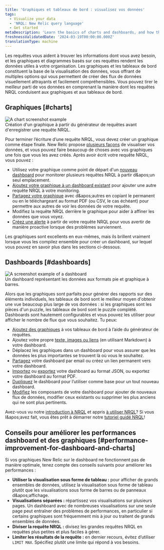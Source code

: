 ```yaml
---
title: 'Graphiques et tableaux de bord : visualisez vos données'
tags:
  - Visualize your data
  - 'NRQL: New Relic query language'
  - Get started
metaDescription: 'Learn the basics of charts and dashboards, and how they relate to NRQL.'
freshnessValidatedDate: '2024-03-19T00:00:00.000Z'
translationType: machine
---
```


Les requêtes vous aident à trouver les informations dont vous avez besoin, et les graphiques et diagrammes basés sur ces requêtes rendent les données utiles à votre organisation. Les graphiques et les tableaux de bord constituent la base de la visualisation des données, vous offrant de multiples options qui vous permettent de créer des flux de données visuellement attrayants et facilement compréhensibles. Vous pouvez tirer le meilleur parti de vos données en comprenant la manière dont les requêtes NRQL conduisent aux graphiques et aux tableaux de bord.

## Graphiques [#charts]

<img title="A chart screenshot example" alt="A chart screenshot example " src="/images/queries-nrql_screenshot-crop_dashboard-chart-color.webp" />

<figcaption>
  Création d'un graphique à partir du générateur de requêtes avant d'enregistrer une requête NRQL.
</figcaption>

Pour terminer l’écriture d’une requête NRQL, vous devez créer un graphique comme étape finale. New Relic propose [plusieurs façons](/docs/query-your-data/explore-query-data/use-charts/chart-types) de visualiser vos données, et vous pouvez faire beaucoup de choses avec vos graphiques une fois que vous les avez créés. Après avoir écrit votre requête NRQL, vous pouvez :

* Utilisez votre graphique comme point de départ d'un [nouveau dashboard](/docs/query-your-data/explore-query-data/dashboards/introduction-dashboards#dashboards-create) pour monitorer plusieurs requêtes NRQL à partir d&amp;apos;un seul emplacement.
* [Ajoutez votre graphique à un dashboard existant](/docs/query-your-data/explore-query-data/dashboards/manage-your-dashboard/#add-pages-edit) pour ajouter une autre requête NRQL à votre monitoring.
* [Partagez votre graphique](/docs/query-your-data/explore-query-data/use-charts/use-your-charts#share-charts) avec d&amp;apos;autres en copiant le permanent ou en le téléchargeant au format PDF (ou CSV, le cas échéant) pour permettre aux autres de voir les données de votre requête.
* Modifiez la requête NRQL derrière le graphique pour aider à affiner les données que vous voyez.
* [Créez une alerte](/docs/alerts-applied-intelligence/new-relic-alerts/get-started/your-first-nrql-condition#create-simple-alert) à partir de votre requête NRQL pour vous avertir de manière proactive lorsque des problèmes surviennent.

Les graphiques sont excellents en eux-mêmes, mais ils brillent vraiment lorsque vous les compilez ensemble pour créer un dashboard, sur lequel vous pouvez en savoir plus dans les sections ci-dessous.

## Dashboards [#dashboards]

<img title="Dashboard screenshot.png" alt="A screenshot example of a dashboard" src="/images/dashboards_screenshot-crop_dashboard-ui.webp" />

<figcaption>
  Un dashboard représentant les données aux formats pie et graphique à barres.
</figcaption>

Alors que les graphiques sont parfaits pour générer des rapports sur des éléments individuels, les tableaux de bord sont le meilleur moyen d'obtenir une vue beaucoup plus large de vos données : si les graphiques sont les pièces d'un puzzle, les tableaux de bord sont le puzzle complété. Dashboards sont hautement configurables et vous pouvez les utiliser pour afficher le nombre de flux que vous souhaitez. Tu peux:

* [Ajoutez des graphiques](/docs/query-your-data/explore-query-data/dashboards/manage-your-dashboard#dash-create-chart) à vos tableaux de bord à l’aide du générateur de requêtes.
* Ajoutez votre propre [texte, images ou liens](/docs/query-your-data/explore-query-data/dashboards/manage-your-dashboard#markdown) (en utilisant Markdown) à votre dashboard.
* Déplacez les graphiques dans un dashboard pour vous assurer que les données les plus importantes se trouvent là où vous le souhaitez.
* [Partagez](/docs/query-your-data/explore-query-data/dashboards/dashboards-charts-import-export-data#dashboards) votre dashboard par email ou créez un lien permanent vers votre dashboard.
* [Importez](/docs/query-your-data/explore-query-data/dashboards/introduction-dashboards/#dashboards-import) ou [exportez](/docs/query-your-data/explore-query-data/dashboards/manage-your-dashboard#dash-json) votre dashboard au format JSON, ou exportez votre dashboard au format PDF.
* [Dupliquez](/docs/query-your-data/explore-query-data/dashboards/manage-your-dashboard#dash-clone) le dashboard pour l’utiliser comme base pour un tout nouveau dashboard.
* [Modifiez](/docs/query-your-data/explore-query-data/dashboards/manage-your-dashboard#add-pages-edit) les composants de votre dashboard pour ajouter de nouveaux flux de données, modifier ceux existants ou supprimer les plus anciens qui ne sont plus pertinents.

Avez-vous vu notre [introduction à NRQL](/docs/query-your-data/nrql-new-relic-query-language/get-started/introduction-nrql-new-relics-query-language/) et appris [à utiliser NRQL](/docs/query-your-data/nrql-new-relic-query-language/get-started/introduction-nrql-how-nrql-works/)? Si vous l&amp;apos;avez fait, vous êtes prêt à démarrer notre [tutoriel guidé NRQL](/docs/query-your-data/nrql-new-relic-query-language/get-started/introduction-nrql-tutorial/)!

## Conseils pour améliorer les performances dashboard et des graphiques [#performance-improvement-for-dashboard-and-charts]

Si vos graphiques New Relic sur le dashboard ne fonctionnent pas de manière optimale, tenez compte des conseils suivants pour améliorer les performances :

* **Utiliser la visualisation sous forme de tableau :** pour afficher de grands ensembles de données, utilisez la visualisation sous forme de tableau plutôt que les visualisations sous forme de barres ou de panneaux d&amp;apos;affichage.
* **Visualisations séparées :** répartissez vos visualisations sur plusieurs pages. Un dashboard avec de nombreuses visualisations sur une seule page peut entraîner des problèmes de performances, en particulier si certains graphiques sont fréquemment mis à jour ou traitent de grands ensembles de données.
* **Diviser la requête NRQL :** divisez les grandes requêtes NRQL en requêtes plus petites et plus faciles à gérer.
* **Limiter les résultats de la requête :** en dernier recours, évitez d’utiliser `LIMIT MAX`. Spécifiez plutôt une limite qui répond à vos besoins.